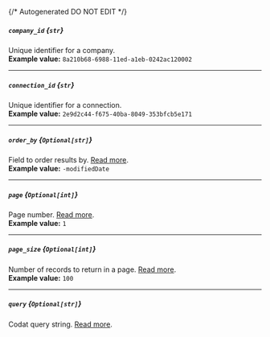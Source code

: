 {/* Autogenerated DO NOT EDIT  */}
##### `company_id` *{`str`}*
Unique identifier for a company.
<br/>
**Example value:** `8a210b68-6988-11ed-a1eb-0242ac120002`

---
##### `connection_id` *{`str`}*
Unique identifier for a connection.
<br/>
**Example value:** `2e9d2c44-f675-40ba-8049-353bfcb5e171`

---
##### `order_by` *{`Optional[str]`}*
Field to order results by. [Read more](https://docs.codat.io/using\-the\-api/ordering\-results).
<br/>
**Example value:** `-modifiedDate`

---
##### `page` *{`Optional[int]`}*
Page number. [Read more](https://docs.codat.io/using\-the\-api/paging).
<br/>
**Example value:** `1`

---
##### `page_size` *{`Optional[int]`}*
Number of records to return in a page. [Read more](https://docs.codat.io/using\-the\-api/paging).
<br/>
**Example value:** `100`

---
##### `query` *{`Optional[str]`}*
Codat query string. [Read more](https://docs.codat.io/using\-the\-api/querying).


